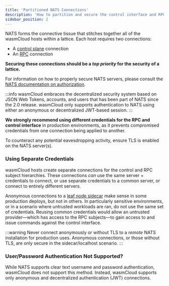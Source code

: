 ```yaml
---
title: 'Partitioned NATS Connections'
description: 'How to partition and secure the control interface and RPC protocol'
sidebar_position: 2
---
```


NATS forms the connective tissue that stitches together all of the wasmCloud hosts within a lattice. Each host requires two connections:

- A [control plane](/docs/hosts/lattice-protocols/control-interface) connection
- An [RPC](/docs/hosts/lattice-protocols/rpc) connection

**Securing these connections should be a _top priority_ for the security of a lattice.**

For information on how to properly secure NATS servers, please consult the [NATS documentation on authorization](https://docs.nats.io/running-a-nats-service/configuration/securing_nats/authorization).

:::info
wasmCloud embraces the decentralized security system based on JSON Web Tokens, accounts, and users that has been part of NATS since the 2.0 release. wasmCloud only supports authentication to NATS using either an anonymous or decentralized JWT-based session.
:::

**We strongly recommend using different credentials for the RPC and control interface** in production environments, as it prevents compromised credentials from one connection being applied to another.

To counteract any potential eavesdropping activity, ensure TLS is enabled on the NATS server(s).

### Using Separate Credentials

wasmCloud hosts create separate connections for the control and RPC subject hierarchies. These connections _can_ use the same server + credentials to connect, or use separate credentials to a common server, or connect to entirely different servers.

Anonymous connections to a [leaf node sidecar](/docs/deployment/nats/leaf-nodes) make sense in some production deploys, but not in others. In particularly sensitive environments, or in a scenario where untrusted workloads are ran, do not use the same set of credentials. Reusing common credentials would allow an untrusted provider—which has access to the RPC subjects—to gain access to and issue commands against the control interface.

:::warning
Never connect anonymously or without TLS to a _remote_ NATS installation for production uses. Anonymous connections, or those without TLS, are only secure in the sidecar/localhost scenario.
:::

### User/Password Authentication Not Supported?

While NATS supports clear text username and password authentication, wasmCloud does not support this method. Instead, wasmCloud supports only anonymous and decentralized authentication (JWT) connections.
